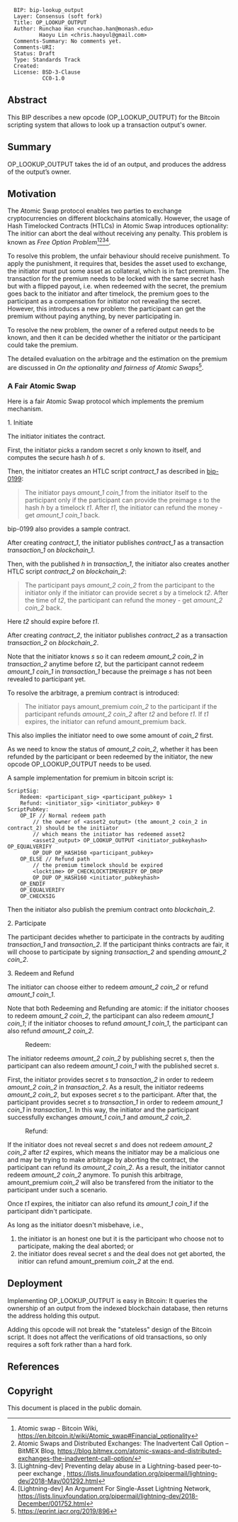<!-- TODO: https://www.mediawiki.org/wiki/Help:Formatting -->

<pre>
  BIP: bip-lookup_output
  Layer: Consensus (soft fork)
  Title: OP_LOOKUP_OUTPUT
  Author: Runchao Han <runchao.han@monash.edu>
          Haoyu Lin <chris.haoyul@gmail.com>
  Comments-Summary: No comments yet.
  Comments-URI:
  Status: Draft
  Type: Standards Track
  Created:
  License: BSD-3-Clause
           CC0-1.0
</pre>

==Abstract==

This BIP describes a new opcode (OP_LOOKUP_OUTPUT) for the Bitcoin scripting system that allows to look up a transaction output's owner.

==Summary==

OP_LOOKUP_OUTPUT takes the id of an output, and produces the address of the output’s owner.

==Motivation==

The Atomic Swap protocol enables two parties to exchange cryptocurrencies on different blockchains atomically. However, the usage of Hash Timelocked Contracts (HTLCs) in Atomic Swap introduces optionality: The initior can abort the deal without receiving any penalty. This problem is known as ''Free Option Problem''<ref>Atomic swap - Bitcoin Wiki, https://en.bitcoin.it/wiki/Atomic_swap#Financial_optionality</ref><ref>Atomic Swaps and Distributed Exchanges: The Inadvertent Call Option &#8211; BitMEX Blog, https://blog.bitmex.com/atomic-swaps-and-distributed-exchanges-the-inadvertent-call-option/</ref><ref>[Lightning-dev] Preventing delay abuse in a Lightning-based  peer-to-peer exchange
, https://lists.linuxfoundation.org/pipermail/lightning-dev/2018-May/001292.html</ref><ref>[Lightning-dev] An Argument For Single-Asset Lightning Network, https://lists.linuxfoundation.org/pipermail/lightning-dev/2018-December/001752.html</ref>.

To resolve this problem, the unfair behaviour should receive punishment. To apply the punishment, it requires that, besides the asset used to exchange, the initiator must put some asset as collateral, which is in fact premium. The transaction for the premium needs to be locked with the same secret hash but with a flipped payout, i.e. when redeemed with the secret, the premium goes back to the initiator and after timelock, the premium goes to the participant as a compensation for initiator not revealing the secret. However, this introduces a new problem: the participant can get the premium without paying anything, by never participating in.

To resolve the new problem, the owner of a refered output needs to be known, and then it can be decided whether the initiator or the participant could take the premium.

The detailed evaluation on the arbitrage and the estimation on the premium are discussed in ''On the optionality and fairness of Atomic Swaps''<ref>https://eprint.iacr.org/2019/896</ref>.

===A Fair Atomic Swap===

Here is a fair Atomic Swap protocol which implements the premium mechanism.

;1. Initiate

The initiator initiates the contract.

First, the initiator picks a random secret ''s'' only known to itself, and computes the secure hash ''h'' of ''s''.

Then, the initiator creates an HTLC script ''contract_1'' as described in [https://github.com/bitcoin/bips/blob/master/bip-0199.mediawiki bip-0199]:

<blockquote>
<p>The initiator pays ''amount_1'' ''coin_1'' from the initiator itself to the participant only if the participant can provide the preimage ''s'' to the hash ''h'' by a timelock ''t1''. After ''t1'', the initiator can refund the money - get ''amount_1'' ''coin_1'' back.</p>
</blockquote>

bip-0199 also provides a sample contract.

After creating ''contract_1'', the initiator publishes ''contract_1'' as a transaction ''transaction_1'' on ''blockchain_1''.

Then, with the published ''h'' in ''transaction_1'', the initiator also creates another HTLC script ''contract_2'' on ''blockchain_2'':

<blockquote>
<p>The participant pays ''amount_2'' ''coin_2'' from the participant to the initiator only if the initiator can provide secret ''s'' by a timelock ''t2''. After the time of ''t2'', the participant can refund the money - get ''amount_2'' ''coin_2'' back.</p>
</blockquote>

Here ''t2'' should expire before ''t1''.

After creating ''contract_2'', the initiator publishes ''contract_2'' as a transaction ''transaction_2'' on ''blockchain_2''.

Note that the initiator knows ''s'' so it can redeem ''amount_2'' ''coin_2'' in ''transaction_2'' anytime before ''t2'', but the participant cannot redeem ''amount_1'' ''coin_1'' in ''transaction_1'' because the preimage ''s'' has not been revealed to participant yet.

To resolve the arbitrage, a premium contract is introduced:

<blockquote>
<p>The initiator pays amount_premium ''coin_2'' to the participant if the participant refunds ''amount_2'' ''coin_2'' after ''t2'' and before ''t1''. If ''t1'' expires, the initiator can refund amount_premium back.</p>
</blockquote>

This also implies the initiator need to owe some amount of ''coin_2'' first.

As we need to know the status of ''amount_2'' ''coin_2'', whether it has been refunded by the participant or been redeemed by the initiator, the new opcode OP_LOOKUP_OUTPUT needs to be used.

A sample implementation for premium in bitcoin script is:

<pre>
ScriptSig:
    Redeem: <participant_sig> <participant_pubkey> 1
    Refund: <initiator_sig> <initiator_pubkey> 0
ScriptPubKey:
    OP_IF // Normal redeem path
        // the owner of <asset2_output> (the amount_2 coin_2 in contract_2) should be the initiator
        // which means the initiator has redeemed asset2
        <asset2_output> OP_LOOKUP_OUTPUT <initiator_pubkeyhash> OP_EQUALVERIFY 
        OP_DUP OP_HASH160 <participant_pubkey>
    OP_ELSE // Refund path
        // the premium timelock should be expired
        <locktime> OP_CHECKLOCKTIMEVERIFY OP_DROP
        OP_DUP OP_HASH160 <initiator_pubkeyhash>
    OP_ENDIF
    OP_EQUALVERIFY
    OP_CHECKSIG
</pre>

Then the initiator also publish the premium contract onto ''blockchain_2''.

;2. Participate

The participant decides whether to participate in the contracts by auditing ''transaction_1'' and ''transaction_2''. If the participant thinks contracts are fair, it will choose to participate by signing ''transaction_2'' and spending ''amount_2'' ''coin_2''.

;3. Redeem and Refund

The initiator can choose either to redeem ''amount_2'' ''coin_2'' or refund ''amount_1'' ''coin_1''.

Note that both Redeeming and Refunding are atomic:
if the initiator chooses to redeem ''amount_2'' ''coin_2'', the participant can also redeem ''amount_1'' ''coin_1'';
if the initiator chooses to refund ''amount_1'' ''coin_1'', the participant can also refund ''amount_2'' ''coin_2''.

: Redeem:
The initiator redeems ''amount_2'' ''coin_2'' by publishing secret ''s'', then the participant can also redeem ''amount_1'' ''coin_1'' with the published secret ''s''.

First, the initiator provides secret ''s'' to ''transaction_2'' in order to redeem ''amount_2'' ''coin_2'' in ''transaction_2''.
As a result, the initiator redeems ''amount_2'' ''coin_2'', but exposes secret ''s'' to the participant.
After that, the participant provides secret ''s'' to ''transaction_1'' in order to redeem ''amount_1'' ''coin_1'' in ''transaction_1''.
In this way, the initiator and the participant successfully exchanges ''amount_1'' ''coin_1'' and ''amount_2'' ''coin_2''.

: Refund:
If the initiator does not reveal secret ''s'' and does not redeem ''amount_2'' ''coin_2'' after ''t2'' expires, which means the initiator may be a malicious one and may be trying to make arbitrage by aborting the contract, the participant can refund its ''amount_2'' ''coin_2''. As a result, the initiator cannot redeem ''amount_2'' ''coin_2'' anymore. To punish this arbitrage, amount_premium ''coin_2'' will also be transfered from the initiator to the participant under such a scenario.

Once ''t1'' expires, the initiator can also refund its ''amount_1'' ''coin_1'' if the participant didn't participate. 

As long as the initiator doesn't misbehave, i.e., 
# the initiator is an honest one but it is the participant who choose not to participate, making the deal aborted; or
# the initiator does reveal secret ''s'' and the deal does not get aborted, the initior can refund amount_premium ''coin_2'' at the end.

==Deployment==

Implementing OP_LOOKUP_OUTPUT is easy in Bitcoin: It queries the ownership of an output from the indexed blockchain database, then returns the address holding this output.

Adding this opcode will not break the "stateless" design of the Bitcoin script. It does not affect the verifications of old transactions, so only requires a soft fork rather than a hard fork.

==References==

<references/>

==Copyright==

This document is placed in the public domain.
